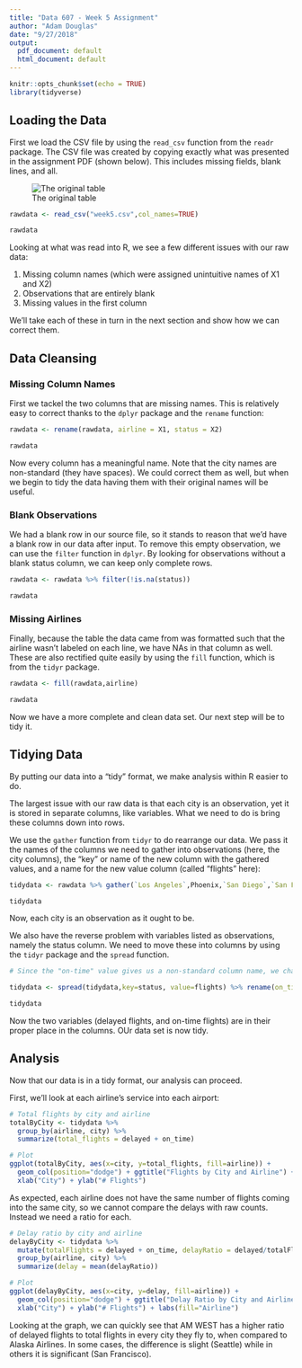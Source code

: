 ```yaml
---
title: "Data 607 - Week 5 Assignment"
author: "Adam Douglas"
date: "9/27/2018"
output:
  pdf_document: default
  html_document: default
---
```


```r
knitr::opts_chunk$set(echo = TRUE)
library(tidyverse)
```

## Loading the Data
First we load the CSV file by using the `read_csv` function from the `readr` package. The CSV file was created by copying exactly what was presented in the assignment PDF (shown below). This includes missing fields, blank lines, and all.

![The original table](table.png)

```r
rawdata <- read_csv("week5.csv",col_names=TRUE)

rawdata
```

Looking at what was read into R, we see a few different issues with our raw data:

1. Missing column names (which were assigned unintuitive names of X1 and X2)
2. Observations that are entirely blank
3. Missing values in the first column

We'll take each of these in turn in the next section and show how we can correct them.

## Data Cleansing

### Missing Column Names
First we tackel the two columns that are missing names. This is relatively easy to correct thanks to the `dplyr` package and the `rename` function:

```r
rawdata <- rename(rawdata, airline = X1, status = X2)

rawdata
```

Now every column has a meaningful name. Note that the city names are non-standard (they have spaces). We could correct them as well, but when we begin to tidy the data having them with their original names will be useful.

### Blank Observations
We had a blank row in our source file, so it stands to reason that we'd have a blank row in our data after input. To remove this empty observation, we can use the `filter` function in `dplyr`. By looking for observations without a blank status column, we can keep only complete rows.

```r
rawdata <- rawdata %>% filter(!is.na(status))

rawdata
```
### Missing Airlines
Finally, because the table the data came from was formatted such that the airline wasn't labeled on each line, we have NAs in that column as well. These are also rectified quite easily by using the `fill` function, which is from the `tidyr` package.

```r
rawdata <- fill(rawdata,airline)

rawdata
```

Now we have a more complete and clean data set. Our next step will be to tidy it.

## Tidying Data
By putting our data into a "tidy" format, we make analysis within R easier to do.

The largest issue with our raw data is that each city is an observation, yet it is stored in separate columns, like variables. What we need to do is bring these columns down into rows.

We use the `gather` function from `tidyr` to do rearrange our data. We pass it the names of the columns we need to gather into observations (here, the city columns), the "key" or name of the new column with the gathered values, and a name for the new value column (called "flights" here):

```r
tidydata <- rawdata %>% gather(`Los Angeles`,Phoenix,`San Diego`,`San Francisco`,Seattle, key="city", value="flights")

tidydata
```

Now, each city is an observation as it ought to be.

We also have the reverse problem with variables listed as observations, namely the status column. We need to move these into columns by using the `tidyr` package and the `spread` function.

```r
# Since the "on-time" value gives us a non-standard column name, we change it with rename.

tidydata <- spread(tidydata,key=status, value=flights) %>% rename(on_time = `on-time`)

tidydata
```

Now the two variables (delayed flights, and on-time flights) are in their proper place in the columns. OUr data set is now tidy.

## Analysis
Now that our data is in a tidy format, our analysis can proceed.

First, we'll look at each airline's service into each airport:

```r
# Total flights by city and airline
totalByCity <- tidydata %>%
  group_by(airline, city) %>%
  summarize(total_flights = delayed + on_time)

# Plot
ggplot(totalByCity, aes(x=city, y=total_flights, fill=airline)) +
  geom_col(position="dodge") + ggtitle("Flights by City and Airline") +
  xlab("City") + ylab("# Flights")
```

As expected, each airline does not have the same number of flights coming into the same city, so we cannot compare the delays with raw counts. Instead we need a ratio for each.

```r
# Delay ratio by city and airline
delayByCity <- tidydata %>% 
  mutate(totalFlights = delayed + on_time, delayRatio = delayed/totalFlights) %>%
  group_by(airline, city) %>%
  summarize(delay = mean(delayRatio))

# Plot
ggplot(delayByCity, aes(x=city, y=delay, fill=airline)) +
  geom_col(position="dodge") + ggtitle("Delay Ratio by City and Airline") +
  xlab("City") + ylab("# Flights") + labs(fill="Airline")

```

Looking at the graph, we can quickly see that AM WEST has a higher ratio of delayed flights to total flights in every city they fly to, when compared to Alaska Airlines. In some cases, the difference is slight (Seattle) while in others it is significant (San Francisco).
